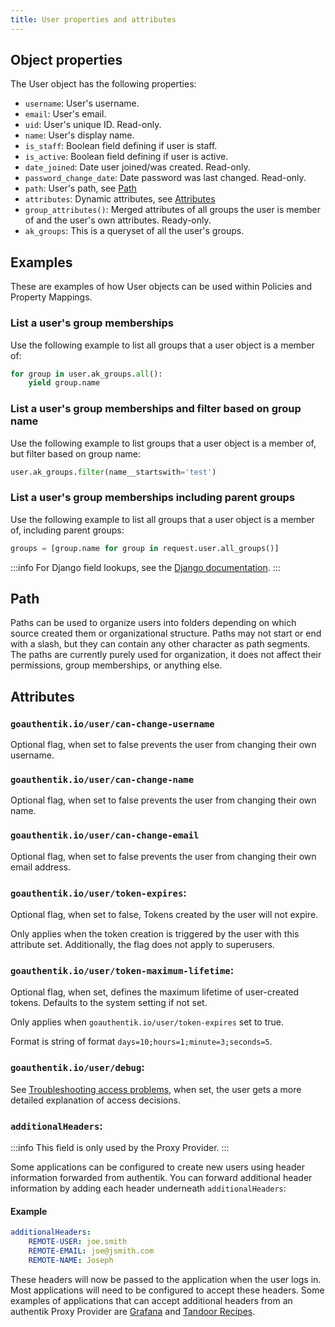 ```yaml
---
title: User properties and attributes
---
```


## Object properties

The User object has the following properties:

- `username`: User's username.
- `email`: User's email.
- `uid`: User's unique ID. Read-only.
- `name`: User's display name.
- `is_staff`: Boolean field defining if user is staff.
- `is_active`: Boolean field defining if user is active.
- `date_joined`: Date user joined/was created. Read-only.
- `password_change_date`: Date password was last changed. Read-only.
- `path`: User's path, see [Path](#path)
- `attributes`: Dynamic attributes, see [Attributes](#attributes)
- `group_attributes()`: Merged attributes of all groups the user is member of and the user's own attributes. Ready-only.
- `ak_groups`: This is a queryset of all the user's groups.

## Examples

These are examples of how User objects can be used within Policies and Property Mappings.

### List a user's group memberships

Use the following example to list all groups that a user object is a member of:

```python
for group in user.ak_groups.all():
    yield group.name
```

### List a user's group memberships and filter based on group name

Use the following example to list groups that a user object is a member of, but filter based on group name:

```python
user.ak_groups.filter(name__startswith='test')
```

### List a user's group memberships including parent groups

Use the following example to list all groups that a user object is a member of, including parent groups:

```python
groups = [group.name for group in request.user.all_groups()]
```

:::info
For Django field lookups, see the [Django documentation](https://docs.djangoproject.com/en/stable/ref/models/querysets/#id4).
:::

## Path

Paths can be used to organize users into folders depending on which source created them or organizational structure. Paths may not start or end with a slash, but they can contain any other character as path segments. The paths are currently purely used for organization, it does not affect their permissions, group memberships, or anything else.

## Attributes

### `goauthentik.io/user/can-change-username`

Optional flag, when set to false prevents the user from changing their own username.

### `goauthentik.io/user/can-change-name`

Optional flag, when set to false prevents the user from changing their own name.

### `goauthentik.io/user/can-change-email`

Optional flag, when set to false prevents the user from changing their own email address.

### `goauthentik.io/user/token-expires`:

Optional flag, when set to false, Tokens created by the user will not expire.

Only applies when the token creation is triggered by the user with this attribute set. Additionally, the flag does not apply to superusers.

### `goauthentik.io/user/token-maximum-lifetime`:

Optional flag, when set, defines the maximum lifetime of user-created tokens. Defaults to the system setting if not set.

Only applies when `goauthentik.io/user/token-expires` set to true.

Format is string of format `days=10;hours=1;minute=3;seconds=5`.

### `goauthentik.io/user/debug`:

See [Troubleshooting access problems](../../troubleshooting/access.md), when set, the user gets a more detailed explanation of access decisions.

### `additionalHeaders`:

:::info
This field is only used by the Proxy Provider.
:::

Some applications can be configured to create new users using header information forwarded from authentik. You can forward additional header information by adding each header
underneath `additionalHeaders`:

#### Example

```yaml
additionalHeaders:
    REMOTE-USER: joe.smith
    REMOTE-EMAIL: joe@jsmith.com
    REMOTE-NAME: Joseph
```

These headers will now be passed to the application when the user logs in. Most applications will need to be configured to accept these headers. Some examples of applications that can accept additional headers from an authentik Proxy Provider are [Grafana](https://grafana.com/docs/grafana/latest/auth/auth-proxy/) and [Tandoor Recipes](https://docs.tandoor.dev/features/authentication/).

